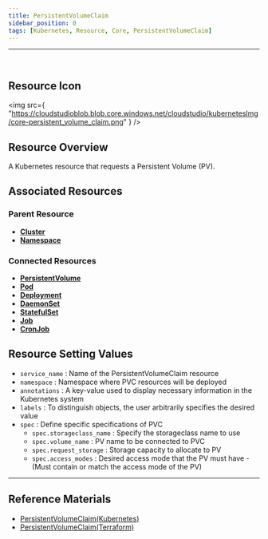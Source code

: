 ```yaml
---
title: PersistentVolumeClaim
sidebar_position: 0
tags: [Kubernetes, Resource, Core, PersistentVolumeClaim]
---
```



<hr />
<br />


## Resource Icon

<img
    src={
        "https://cloudstudioblob.blob.core.windows.net/cloudstudio/kubernetesImg/core-persistent_volume_claim.png"
    }
/>

## Resource Overview

A Kubernetes resource that requests a Persistent Volume (PV).

## Associated Resources

### Parent Resource

-   [**Cluster**](https://docs.cstudio.app/en/docs/resource/kubernetes/Base/Cluster)
-   [**Namespace**](https://docs.cstudio.app/en/docs/resource/kubernetes/Core/Namespace)


### Connected Resources

-   [**PersistentVolume**](https://docs.cstudio.app/en/docs/resource/kubernetes/Core/PersistentVolume)
-   [**Pod**](https://docs.cstudio.app/en/docs/resource/kubernetes/Core/Pod)
-   [**Deployment**](https://docs.cstudio.app/en/docs/resource/kubernetes/Apps/Deployment)
-   [**DaemonSet**](https://docs.cstudio.app/en/docs/resource/kubernetes/Core/DaemonSet)
-   [**StatefulSet**](https://docs.cstudio.app/en/docs/resource/kubernetes/Apps/StatefulSet)
-   [**Job**](https://docs.cstudio.app/en/docs/resource/kubernetes/Batch/Job)
-   [**CronJob**](https://docs.cstudio.app/en/docs/resource/kubernetes/Batch/CronJob)


## Resource Setting Values

-   `service_name` : Name of the PersistentVolumeClaim resource
-   `namespace` : Namespace where PVC resources will be deployed
-   `annotations` : A key-value used to display necessary information in the Kubernetes system
-   `labels` : To distinguish objects, the user arbitrarily specifies the desired value
-   `spec` : Define specific specifications of PVC
    -   `spec.storageclass_name` : Specify the storageclass name to use
    -   `spec.volume_name` : PV name to be connected to PVC
    -   `spec.request_storage` : Storage capacity to allocate to PV
    -   `spec.access_modes` : Desired access mode that the PV must have - (Must contain or match the access mode of the PV)



---

## Reference Materials

-   [PersistentVolumeClaim(Kubernetes)](https://kubernetes.io/en/docs/concepts/storage/persistent-volumes/#persistentvolumeclaims)
-   [PersistentVolumeClaim(Terraform)](https://registry.terraform.io/providers/hashicorp/kubernetes/latest/en/docs/resources/persistent_volume_claim)
